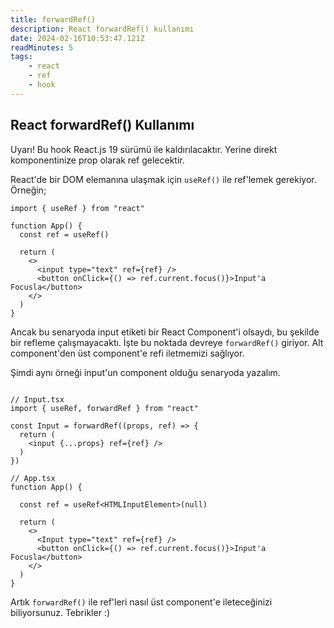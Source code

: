 ```yaml
---
title: forwardRef()
description: React forwardRef() kullanımı
date: 2024-02-16T10:53:47.121Z
readMinutes: 5
tags:
    - react
    - ref
    - hook
---
```



## React forwardRef() Kullanımı

<Alert variant="destructive">
    <AlertTitle>Uyarı!</AlertTitle>
    <AlertDescription>
        Bu hook React.js 19 sürümü ile kaldırılacaktır. Yerine direkt komponentinize prop olarak ref gelecektir.
    </AlertDescription>
</Alert>


React'de bir DOM elemanına ulaşmak için `useRef()` ile ref'lemek gerekiyor. Örneğin;

```tsx title="App.tsx"
import { useRef } from "react"

function App() {
  const ref = useRef()

  return (
    <>
      <input type="text" ref={ref} />
      <button onClick={() => ref.current.focus()}>Input'a Focusla</button>
    </>
  )
}
```

Ancak bu senaryoda input etiketi bir React Component'i olsaydı, bu şekilde bir refleme çalışmayacaktı. İşte bu noktada devreye `forwardRef()` giriyor. Alt component'den üst component'e refi iletmemizi sağlıyor.

Şimdi aynı örneği input'un component olduğu senaryoda yazalım.

```tsx title="Input.tsx & App.tsx"

// Input.tsx
import { useRef, forwardRef } from "react"

const Input = forwardRef((props, ref) => {
  return (
    <input {...props} ref={ref} />
  )
})

// App.tsx
function App() {

  const ref = useRef<HTMLInputElement>(null)

  return (
    <>
      <Input type="text" ref={ref} />
      <button onClick={() => ref.current.focus()}>Input'a Focusla</button>
    </>
  )
}
```

Artık `forwardRef()` ile ref'leri nasıl üst component'e ileteceğinizi biliyorsunuz. Tebrikler :)